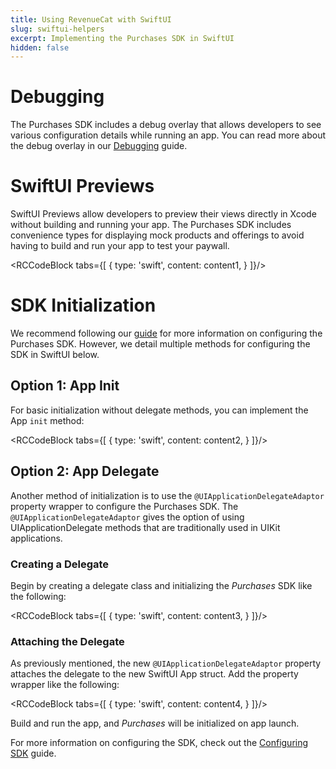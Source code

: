 ```yaml
---
title: Using RevenueCat with SwiftUI
slug: swiftui-helpers
excerpt: Implementing the Purchases SDK in SwiftUI
hidden: false
---
```


# Debugging

The Purchases SDK includes a debug overlay that allows developers to see various configuration details while running an app. You can read more about the debug overlay in our [Debugging](https://www.revenuecat.com/docs/debugging#debug-ui) guide.

# SwiftUI Previews

SwiftUI Previews allow developers to preview their views directly in Xcode without building and running your app. The Purchases SDK includes convenience types for displaying mock products and offerings to avoid having to build and run your app to test your paywall.



<RCCodeBlock tabs={[
    {
        type: 'swift',
        content: content1,
    }
]}/>

# SDK Initialization

We recommend following our [guide](https://www.revenuecat.com/docs/configuring-sdk) for more information on configuring the Purchases SDK. However, we detail multiple methods for configuring the SDK in SwiftUI below.

## Option 1: App Init

For basic initialization without delegate methods, you can implement the App `init` method:


<RCCodeBlock tabs={[
    {
        type: 'swift',
        content: content2,
    }
]}/>

## Option 2: App Delegate

Another method of initialization is to use the `@UIApplicationDelegateAdaptor` property wrapper to configure the Purchases SDK. The `@UIApplicationDelegateAdaptor` gives the option of using UIApplicationDelegate methods that are traditionally used in UIKit applications.

### Creating a Delegate

Begin by creating a delegate class and initializing the *Purchases* SDK like the following:


<RCCodeBlock tabs={[
    {
        type: 'swift',
        content: content3,
    }
]}/>

### Attaching the Delegate

As previously mentioned, the new `@UIApplicationDelegateAdaptor` property attaches the delegate to the new SwiftUI App struct. Add the property wrapper like the following:


<RCCodeBlock tabs={[
    {
        type: 'swift',
        content: content4,
    }
]}/>

Build and run the app, and *Purchases* will be initialized on app launch.

For more information on configuring the SDK, check out the [Configuring SDK](https://docs.revenuecat.com/docs/configuring-sdk) guide.
